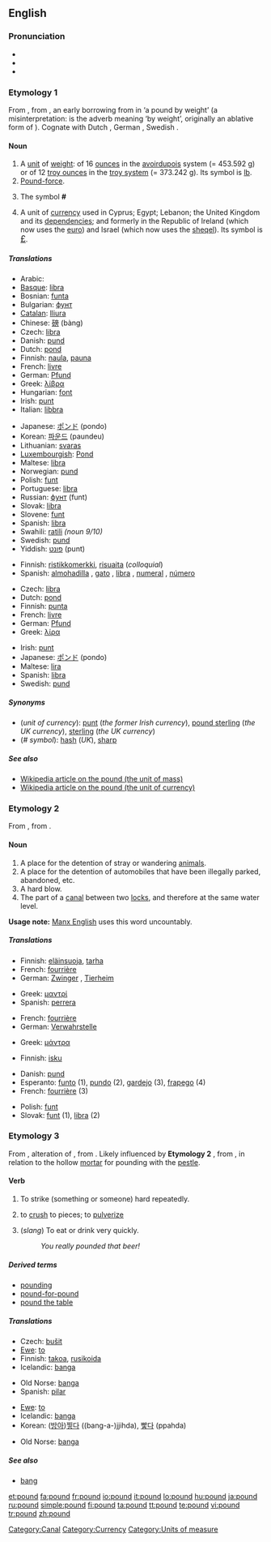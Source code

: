 ==English==

===Pronunciation===
* {{IPA|/paʊnd/}}
* {{audio|en-us-pound.ogg|Audio (US)}}
* {{rhymes|aʊnd}}

===Etymology 1===
From {{etyl|ang|en}} {{term|pund|lang=ang}}, from {{proto|Germanic|punda-|lang=en}}, an early borrowing from {{etyl|la|en}} {{term|pondo|pondō|lang=la}} in {{term|libra|lībra|lang=la}} {{term|pondo|pondō|lang=la}} ‘a pound by weight’ (a misinterpretation: {{term|pondo|pondō|lang=la}} is the adverb meaning ‘by weight’, originally an ablative form of {{term|pondus|lang=la}}). Cognate with Dutch {{term|pond|lang=nl}}, German {{term|Pfund|lang=de}}, Swedish {{term|pund|lang=sv}}.

====Noun====
{{en-noun}}

# A [[unit]] of [[weight]]: of 16 [[ounce]]s in the [[avoirdupois]] system (= 453.592 g) or of 12 [[troy ounce]]s in the [[troy weight|troy system]] (= 373.242 g). Its symbol is [[lb]].
# [[pound-force|Pound-force]].
# {{US}} The symbol '''#''' <!--isn't this "pound sign" rather than "pound"?-->
# A unit of [[currency]] used in Cyprus; Egypt; Lebanon; the United Kingdom and its [[dependency|dependencies]]; and formerly in the Republic of Ireland (which now uses the [[euro]]) and Israel (which now uses the [[sheqel]]). Its symbol is <big>[[£]]</big>.

=====Translations=====
{{trans-top|unit of mass}}
* Arabic: {{Arab|[[باوند]]}} {{IPAchar|(baund)}} {{m}}
* [[Basque]]: [[libra]]
* Bosnian: [[funta]] {{f}}
* Bulgarian: [[фунт]] {{m}}
* [[Catalan]]: [[lliura]] {{f}}
* Chinese: [[磅]] (bàng)
* Czech: [[libra]] {{f}}
* Danish: [[pund]] {{n}}
* Dutch: [[pond#Dutch|pond]] {{n}}
* Finnish: [[naula]], [[pauna]]
* French: [[livre]] {{f}}
* German: [[Pfund]] {{n}}
* Greek: [[λίβρα]] {{f}}
* Hungarian: [[font#Hungarian|font]]
* Irish: [[punt]] {{m}}
* Italian: [[libbra]] {{f}}
{{trans-mid}}
* Japanese: [[ポンド]] (pondo)
* Korean: [[파운드]] (paundeu)
* Lithuanian: [[svaras]]
* [[Luxembourgish]]: [[Pond]]
* Maltese: [[libra]] {{f}}
* Norwegian: [[pund]] {{n}}
* Polish: [[funt]] {{m}}
* Portuguese: [[libra]] {{f}}
* Russian: [[фунт]] (funt) {{m}}
* Slovak: [[libra]] {{f}}
* Slovene: [[funt]] {{m}}
* Spanish: [[libra]] {{f}}
* Swahili: [[ratili]] ''(noun 9/10)''
* Swedish: [[pund]] {{n}}
* Yiddish: [[פונט]] (punt) {{n}}
{{trans-bottom}}

{{trans-top|US: symbol #}}
* Finnish: [[ristikkomerkki]], [[risuaita]] (''colloquial'')
* Spanish: [[almohadilla]] {{f}} {{italbrac|Spain}}, [[gato]] {{m}} {{italbrac|Chile|Mexico}}, [[libra]] {{f}} {{italbrac|Puerto Rico}}, [[numeral]] {{m}} {{italbrac|Latin America}}, [[número]] {{m}} {{italbrac|Latin America}}
{{trans-mid}}
{{trans-bottom}}

{{trans-top|unit of currency}}
* Czech: [[libra]] {{f}}
* Dutch: [[pond#Dutch|pond]] {{n}}
* Finnish: [[punta]]
* French: [[livre]] {{f}}
* German: [[Pfund]] {{n}}
* Greek: [[λίρα]] {{f}}
{{trans-mid}}
* Irish: [[punt]] {{m}}
* Japanese: [[ポンド]] (pondo)
* Maltese: [[lira]] {{f}}
* Spanish: [[libra]] {{f}}
* Swedish: [[pund]] {{n}}
{{trans-bottom}}

=====Synonyms=====
* (''unit of currency''): [[punt]] (''the former Irish currency''), [[pound sterling]] (''the UK currency''), [[sterling]] (''the UK currency'')
* (''# symbol''): [[hash]] (''UK''), [[sharp]]

=====See also=====
* [[w:Pound|Wikipedia article on the pound (the unit of mass)]]
* [[w:Pound_Sterling|Wikipedia article on the pound (the unit of currency)]]

===Etymology 2===
From {{etyl|enm|en}} {{term|pounde|lang=enm}}, from {{etyl|ang|en}} {{term|pyndan||to enclose, impound|lang=ang}}.

====Noun====
{{en-noun}}

# A place for the detention of stray or wandering [[animal]]s.
# A place for the detention of automobiles that have been illegally parked, abandoned, etc.
# A hard blow.
# The part of a [[canal]] between two [[lock]]s, and therefore at the same water level.

'''Usage note:''' [[w:Manx English|Manx English]] uses this word uncountably.

=====Translations=====
{{trans-top|place for the detention of stray animals}}
* Finnish: [[eläinsuoja]], [[tarha]]
* French: [[fourrière]] {{f}}
* German: [[Zwinger]] {{m}}, [[Tierheim]] {{n}}
{{trans-mid}}
* Greek: [[μαντρί]] {{n}}
* Spanish: [[perrera]] {{f}}
{{trans-bottom}}

{{trans-top|place for the detention of automobiles}}
* French: [[fourrière]] {{f}}
* German: [[Verwahrstelle]] {{f}}
{{trans-mid}}
* Greek: [[μάντρα]] {{f}}
{{trans-bottom}}

{{trans-top|hard blow}}
* Finnish: [[isku]]
{{trans-mid}}
{{trans-bottom}}

{{checktrans-top}}
* Danish: [[pund]] {{n}}
* Esperanto: [[funto]] (1), [[pundo]] (2), [[gardejo]] (3), [[frapego]] (4)
* French: [[fourrière]] {{f}} (3)
{{trans-mid}}
* Polish: [[funt]] {{m}}
* Slovak: [[funt]] {{m}} (1), [[libra]] {{f}} (2)
{{trans-bottom}}

===Etymology 3===
From {{etyl|enm|en}} {{term|pounden|lang=enm}}, alteration of {{term|pounen|lang=enm}}, from {{etyl|ang|en}} {{term|punian|pūnian|lang=ang}}. Likely influenced by '''Etymology 2''' {{etyl|enm|en}} {{term|pounde|lang=enm}}, from {{etyl|ang|en}} {{term|pyndan||to enclose, impound|lang=ang}}, in relation to the hollow [[mortar]] for pounding with the [[pestle]].

====Verb====
{{en-verb}}

# {{transitive}} To strike (something or someone) hard repeatedly.
# {{transitive}} to [[crush]] to pieces; to [[pulverize]]
# {{transitive}} (''slang'') To eat or drink very quickly.
#: ''You really pounded that beer!''

=====Derived terms=====
* [[pounding]]
* [[pound-for-pound]]
* [[pound the table]]

=====Translations=====
{{trans-top|strike hard repeatedly}}
* Czech: [[bušit]]
* [[Ewe]]: [[to]]
* Finnish: [[takoa]], [[rusikoida]]
* Icelandic: [[banga]]
{{trans-mid}}
* Old Norse: [[banga]]
* Spanish: [[pilar]]
{{trans-bottom}}

{{trans-top|crush to pieces}}
* [[Ewe]]: [[to]]
* Icelandic: [[banga]]
* Korean: ([[방아]])[[찧다]] ((bang-a-)jjihda), [[빻다]] (ppahda)
{{trans-mid}}
* Old Norse: [[banga]]
{{trans-bottom}}

{{trans-top|eat or drink quickly}}
{{trans-mid}}
{{trans-bottom}}

=====See also=====
* [[bang]]

[[Category:Canal]]
[[Category:Currency]]
[[Category:Units of measure]]

[[et:pound]]
[[fa:pound]]
[[fr:pound]]
[[io:pound]]
[[it:pound]]
[[lo:pound]]
[[hu:pound]]
[[ja:pound]]
[[ru:pound]]
[[simple:pound]]
[[fi:pound]]
[[ta:pound]]
[[tt:pound]]
[[te:pound]]
[[vi:pound]]
[[tr:pound]]
[[zh:pound]]